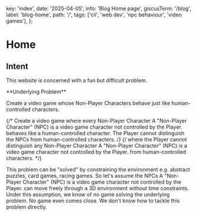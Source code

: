  key: 'index',
  date: '2025-04-05',
  info: 'Blog Home page',
  giscusTerm: '/blog',
  label: 'blog-home',
  path: '/',
  tags: ['cli', 'web dev', 'npc behaviour', 'video games'],
};

# Home

## Intent

This website is concerned with a fun but difficult problem.

<Card id="underlying-problem"> 
**Underlying Problem**

Create a video game whose Non-Player Characters behave just like human-controlled characters.

{/* Create a video game where every Non-Player Character <SideNote>A "Non-Player Character" (NPC) is a video game character not controlled by the Player.</SideNote>
behaves like a human-controlled character. The Player cannot distinguish the NPCs from human-controlled characters. */}
{/* where the Player cannot distinguish any Non-Player Character <SideNote>A "Non-Player Character" (NPC) is a video game character not controlled by the Player.</SideNote>
from human-controlled characters. */}
</Card>

This problem can be "solved" by constraining the environment e.g. abstract puzzles, card games, racing games.
So let's assume the NPCs <SideNote>A "Non-Player Character" (NPC) is a video game character not controlled by the Player.</SideNote> can move freely through a 3D environment without time constraints.
Under this assumption,
we know of no game solving the underlying problem.
No game even comes close.
We don't know how to tackle this problem directly.

